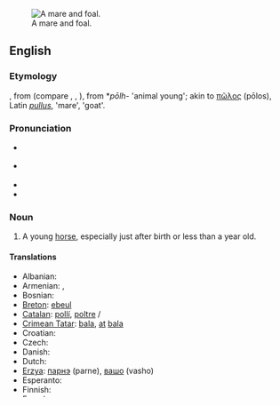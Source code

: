 [[Image:Mare and foal (Kvetina-Marie).jpg|thumb|right|A mare and foal.]]
==English==
{{wikipedia}}

===Etymology===
{{etyl|ang}} {{term|fola}}, from {{proto|Germanic|fulô}} (compare {{etyl|nl|-}} {{term|veulen|lang=nl}}, {{etyl|de|-}} {{term|Fohlen}}, {{etyl|sv|-}} {{term|fåle}}), from {{proto|Indo-European}} *''pōlh-'' 'animal young'; akin to {{etyl|grc|-}} [[πῶλος]] (pōlos), Latin ''[[pullus]]'', {{etyl|sq|-}} {{term|pelë}} 'mare', {{etyl|hy|-}} {{term|ul}} 'goat'.

===Pronunciation===
* {{a|UK}} {{IPA|/fəʊl/}}
* {{a|US}} {{IPA|/foʊl/}}
* {{audio|en-us-foal.ogg|Audio (US)}}
* {{rhymes|əʊl}}

===Noun===
{{en-noun}}

# A young [[horse]], especially just after birth or less than a year old.

====Translations====
{{trans-top|young horse}}
* Albanian: {{t-|sq|mëz|m|xs=Albanian}}
* Armenian: {{t-|hy|մտրուկ|tr=mtruk}}, {{t-|hy|քուռակ|tr=k’urak}}
* Bosnian: {{t-|bs|ždrijebe|n}}
* [[Breton]]: [[ebeul]] {{m}}
* [[Catalan]]: [[pollí]], [[poltre]] {{m}}/{{f}}
* [[Crimean Tatar]]: [[bala#Crimean Tatar|bala]], [[at]] [[bala]]
* Croatian: {{t+|hr|ždrijebe|n}}
* Czech: {{t+|cs|hříbě|n}}
* Danish: {{t+|da|føl|n}}
* Dutch: {{t+|nl|veulen|n}}
* [[Erzya]]: [[парнэ]] (parne), [[вашо]] (vasho)
* Esperanto: {{t-|eo|ĉevalido|xs=Esperanto}}
* Finnish: {{t+|fi|varsa}}
* French: {{t+|fr|poulain|m}}
* German: {{t+|de|Fohlen|n}}, {{t+|de|Füllen|n}}
* Greek: {{t+|el|πουλάρι|n|tr=poulári}}
* Hungarian: {{t+|hu|csikó}}
* Icelandic: {{t+|is|folald|n}}
* Italian: {{t-|it|puledro|n}}
* Latin: [[equulus]] {{m}}
{{trans-mid}}
* [[Macedonian]]: {{t-|mk|ждребе|n|tr=ždrébe}}
* Maltese: [[felu]] {{m}}
* Maori: [[punua hoiho]]
* Norwegian: {{t+|no|føll|n}},  {{t+|no|fole|m}}
* [[Old Church Slavonic]]: {{tø|cu|жрѣбьць|m|tr=žrěbĭcĭ|sc=Cyrs}}
* [[Old English]]: {{t-|ang|fola|m|xs=Old English}}
* Polish: {{t+|pl|źrebak|m}}, {{t+|pl|źrebię|n}}
* Portuguese: {{t|pt|potro|m}}
* [[Romani]]: {{tø|rom|khuro}}
* Romanian: {{t+|ro|mânz|m}}
* Russian: [[жеребёнок]] (žer'eb'ónok) {{m}}
* [[Scottish Gaelic]]: {{t-|gd|searrach|m|xs=Scottish Gaelic}}
* Serbian:
*: Cyrillic: [[ждребе]] {{n}}
*: Roman: [[ždrebe]] {{n}}
* Slovene: [[žrebe]] {{n}}, [[žrebiček]] {{m}} (dimin.)
* Spanish: [[potranco]] {{m}}, [[potro]] {{m}}, [[potra]] {{f}}
* Swedish: {{t+|sv|föl|n}}
* Turkish: {{t+|tr|tay}}
* [[Volapük]]: {{qualifier|male or female}} {{t|vo|jevodül}}, {{qualifier|male}} {{t|vo|hijevodül}}, {{qualifier|female}} {{t|vo|jijevodül}}
* Welsh: {{t+|cy|ebol|m|xs=Welsh}}
{{trans-bottom}}

===Verb===
{{en-verb|foals|foaling|foaled|foaled}}

# {{context|equestrian}} To give birth; to bear [[offspring]].

====Translations====
{{trans-top|give birth}}
* Finnish: {{t+|fi|varsoa}}
* French: {{t+|fr|pouliner}}
* Icelandic: {{t+|is|kasta}}
{{trans-mid}}
* [[Macedonian]]: {{t|mk|се ождребува|tr=se oždrébuva}}
* Polish: [[oźrebić się]]
* Romanian: {{t-|ro|făta}}
{{trans-bottom}}

===See also===
* [[colt]]
* [[filly]]
* [[mare]]
* [[stallion]]

===Anagrams===
* [[AFOL#English|AFOL]]
* [[loaf#English|loaf]]
* [[Olaf#English|Olaf]]

[[Category:Baby animals]]
[[Category:Horses]]

[[cs:foal]]
[[cy:foal]]
[[de:foal]]
[[et:foal]]
[[fr:foal]]
[[ko:foal]]
[[io:foal]]
[[kn:foal]]
[[hu:foal]]
[[ml:foal]]
[[my:foal]]
[[pl:foal]]
[[ru:foal]]
[[simple:foal]]
[[fi:foal]]
[[sv:foal]]
[[ta:foal]]
[[te:foal]]
[[vi:foal]]
[[zh:foal]]